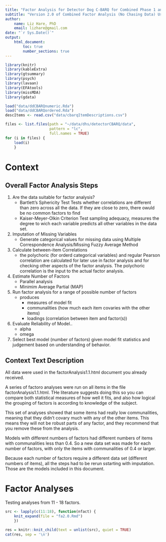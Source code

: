 ```yaml
---
title: "Factor Analysis for Detector Dog C-BARQ for Combined Phase 1 and Phase 2 Data"
subtitle: "Version 2.0 of Combined Factor Analysis (No Chasing Data) Using Items with Communality greater than or equal to0.40 from analysis 1.0"
author:
    name: Liz Hare, PhD
    email: lizhare@gmail.com 
date: "`r Sys.Date()`"
output:
    html_document:
        toc: true
        number_sections: true
---
```


``` r
library(knitr)
library(kableExtra)
library(gtsummary)
library(psych)
library(lavaan)
library(EFAtools)
library(missMDA)
library(gdata)

load("data/ddCBARQnumeric.Rda")
load("data/ddCBARQordered.Rda")
descItems <- read.csv("data/cbarqItemDescriptions.csv")

```


``` r
files <- list.files(path = "~/data/dhs/detectorCBARQ/data",
                    pattern = "lc",
                    full.names = TRUE)
for (i in files) {
    load(i)
    }

```





# Context  

## Overall Factor Analysis Steps  

   1. Are the data suitable for factor analysis?  
      - Bartlett's Sphericity Test 
	  Tests whether correlations are different than zero across all the data. 
	  If they are close to zero, there owuld be no common factors to find
	  - Kaiser-Meyer-Olkin Criterion
	  Test sampling adequacy, measures the degree to wich each variable predicts all other variables in the data set.  
	  
   2. Imputation of Missing Variables  
      - Generate categorical values for missing data using Multiple Correspondence Analysis/Missing Fuzzy Average Method  
	  
	  
   3. Calculate between-item Correlations  
      - the polychoric (for orderd categorical variables) and regular Pearson correlation are calculated for later use in factor analysis and for checking other aspects of the factor analysis. The polychoric correlation is the input to the actual factor analysis.  
	  
   4. Estimate Number of Factors  
      - Parallel analysis  
      - Minimim Average Partial (MAP)  
      
   5. Run factor analysis for a range of possible number of factors  
      - produces  
         - measures of model fit  
         - communalities (how much each item covaries with the other items)  
         - loadings (correlation between item and factor(s))  

   6. Evaluate Reliability of Model..
      - alpha   
      - omega  
	  
   7. Select best model (number of factors) given model fit statistics and judgement based on understanding of behavior.

## Context Text Description

All data were used in the factorAnalysis1.1.html document you already received.  

A series of factoro analyses were run on all items in 
the file factorAnalysis1.1.html. THe literature suggests 
doing this so you can compare both statistical measures of 
how well it fits, and also how logical the grouping of factors
is according to knowledge of the subject. 

This set of analyses showed that some items had really low communalities,
meaning that they didn't covary much with any of the other items. This means they
will not be robust parts of any factor, and they recommend that you remove 
these from the analysis.

Models with different numbers of factors had different numbers of items
with communalities less than 0.4. So a new data set was made for each 
number of factors, with only the items  with
communalities of 0.4 or larger.

Because each number of factors require a different data set 
(different numbers of items), all the steps had to be rerun sstarting with
imputation. Those are the models included in this document.

	  
# Factor Analyses

Testing analyses from 11 - 18 factors.


``` r
src <- lapply(c(11:18), function(nfact) {
    knit_expand(file = "fa2.0.Rmd")
    })

res = knitr::knit_child(text = unlist(src), quiet = TRUE)
cat(res, sep = '\n')

```
